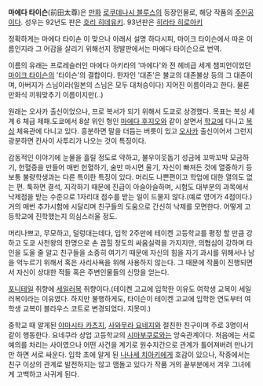 '''마에다 타이슨'''(前田太尊)은 [[만화]] [[로쿠데나시 블루스]]의 등장인물로, 해당 작품의 [[주인공]]이다. 성우는 92년도 판은 [[호리 히데유키]]. 93년판은 [[히라타 히로아키]]

정확하게는 마에다 타이손 이 맞으나 아래서 설명 하다시피, 마이크 타이슨에서 따온 이름인지라 그 어감을 살리기 위해선지 정발판에서는 마에다 타이슨으로 번역.

이름의 유래는 프로레슬러인 마에다 아키라의 '마에다'와 전 헤비급 세계 챔피언이었던 [[마이크 타이슨]]의 '타이슨'의 결합이다. 한자인 '대존'은 불교의 대존불상 등의 그 대존이며, 아버지가 스님이라(일본의 스님은 모두 대처승이다) 지어진 이름이라고 한다. 물론 만화식 끼워맞추기 이름이지만(..)

원래는 오사카 출신이었으나, 프로 복서가 되기 위해서 도쿄로 상경했다. 목표는 복싱 세계 6 체급 제패.도쿄에서 8살 위인 형인 [[마에다 후지오]]와 같이 살면서 [[학교]]에 다니고 [[복싱]] 체육관에 다니고 있다. 흥분하면 말을 더듬는 버릇이 있고 [[오사카]] 출신이어서 그런지 광분하면 칸사이 사투리가 나오는 것이 특징이다.

감동적인 이야기에 눈물을 흘릴 정도로 약하고, 불우이웃돕기 성금에 꼬박꼬박 모금하기, 헌혈증을 만들어 매번 헌혈하기, 술만 마시면 울기, 자신이 빠져든 것에 열중하기 등 보통 불량학생과는 다른 특이한 특징이 있다. 머리도 나쁜편이고 학업에 대한 열의도 없는 편. 툭하면 결석, 지각하기 때문에 진급이 아슬아슬하며, 시험도 대부분의 과목에서 낙제점을 받는 수준으로 1자리대 점수를 받는 일이 드물지 않다.(예로 영어가 4점이다.) 거의 매번 추가시험에 시달리며 친구들의 도움으로 간신히 낙제를 모면한다. 어떻게 고등학교에 진학했는지 의심스러울 정도.

머리나쁘고, 무모하고, 덜렁대는데다, 입학 2주만에 테이켄 고등학교를 평정 할 만큼 강하고 도쿄 사천왕의 한명으로 손 꼽힐 정도의 싸움실력을 가지지만, 의협심이 강하며 타인을 도울 줄 알고 친구들을 소중히 여기기 때문에 자신의 힘을 자기 과시를 위해서나 남을 억누르기 위해서 혹은 사리사욕을 위해 사용하지 않는다. 그 때문에 작품이 진행되면서 자신이 상대한 적들 혹은 주변인물들의 신망을 얻는다.

[[포니테일]] 취향에 [[세일러복]] 취향이다.(테이켄 고교에 입학한 이유도 여학생 교복이 세일러복이라는 이유였다. 하지만 불행하게도, 타이슨이 테이켄 고교에 입학한 연도부터 여학생 교복이 블라우스 코트로 변경되었다. 지못미.)

중학교 때 알게된 [[야마시타 카츠지]], [[사와무라 요네지]]와 절친한 친구이며 주로 3명이서 같이 행동한다. 
요네쿠라 상업 고등학교의 [[시마부쿠로]]와는 앙숙관계이다. 처음에는 서로 예의를 차리는 사이였으나 어떤 사건을 계기로 원수지간으로 관계가 틀어져버려 만나기만 하면 서로 싸운다.
입학 초에 알게 된 [[나나세 치아키]]에게 호감이 있으나, 작중에서는 친구 이상의 관계로 발전하지는 않고 맴돌고 있다가 작품 거의 끝부분에서 겨우 그녀에게 고백하고 사귀게 된다.
